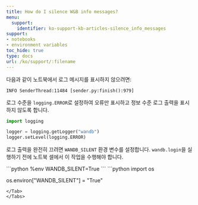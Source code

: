 ---
title: How do I silence W&B info messages?
menu:
  support:
    identifier: ko-support-kb-articles-silence_info_messages
support:
- notebooks
- environment variables
toc_hide: true
type: docs
url: /ko/support/:filename
---

다음과 같이 노트북에서 로그 메시지를 표시하지 않으려면:

```
INFO SenderThread:11484 [sender.py:finish():979]
```

로그 수준을 `logging.ERROR`로 설정하여 오류만 표시하고 정보 수준 로그 출력을 표시하지 않도록 합니다.

```python
import logging

logger = logging.getLogger("wandb")
logger.setLevel(logging.ERROR)
```

로그 출력을 완전히 끄려면 `WANDB_SILENT` 환경 변수를 설정합니다. `wandb.login`을 실행하기 전에 노트북 셀에서 이 작업을 수행해야 합니다.

<Tabs>
<Tab title="Tab">
```python
%env WANDB_SILENT=True
```
</Tab>
<Tab title="Tab">
```python
import os

os.environ["WANDB_SILENT"] = "True"
```
</Tab>
</Tabs>
